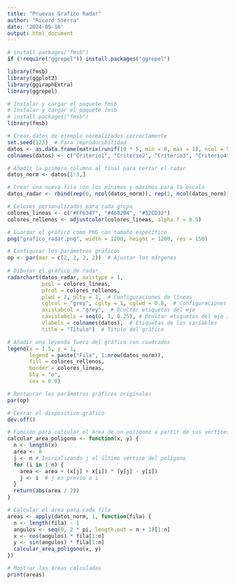 ---
title: "Pruevas Grafico Radar"
author: "Ricard Sierra"
date: '2024-05-16'
output: html_document
---

```{r}
# install.packages("fmsb")
if (!require("ggrepel")) install.packages("ggrepel")

library(fmsb)
library(ggplot2)
library(ggiraphExtra)
library(ggrepel)

```


```{r}
# Instalar y cargar el paquete fmsb
# Instalar y cargar el paquete fmsb
# install.packages("fmsb")
library(fmsb)

# Crear datos de ejemplo normalizados correctamente
set.seed(123)  # Para reproducibilidad
datos <- as.data.frame(matrix(runif(10 * 5, min = 0, max = 1), ncol = 5))
colnames(datos) <- c("Criterio1", "Criterio2", "Criterio3", "Criterio4", "Criterio5")

# Añadir la primera columna al final para cerrar el radar
datos_norm <- datos[1:3,]

# Crear una nueva fila con los mínimos y máximos para la escala
datos_radar <- rbind(rep(0, ncol(datos_norm)), rep(1, ncol(datos_norm)), datos_norm)

# Colores personalizados para cada grupo
colores_lineas <- c("#FF6347", "#4682B4", "#32CD32")
colores_rellenos <- adjustcolor(colores_lineas, alpha.f = 0.5)

# Guardar el gráfico como PNG con tamaño específico
png("grafico_radar.png", width = 1200, height = 1200, res = 150)

# Configurar los parámetros gráficos
op <- par(mar = c(2, 2, 2, 2))  # Ajustar los márgenes
  
# Dibujar el gráfico de radar
radarchart(datos_radar, axistype = 1,
           pcol = colores_lineas,
           pfcol = colores_rellenos,
           plwd = 2, plty = 1,  # Configuraciones de líneas
           cglcol = "grey", cglty = 1, cglwd = 0.8,  # Configuraciones de la cuadrícula
           axislabcol = "grey",  # Ocultar etiquetas del eje
           caxislabels = seq(0, 1, 0.25), # Ocultar etiquetas del eje internas
           vlabels = colnames(datos),  # Etiquetas de las variables
           title = "Titulo")  # Título del gráfico

# Añadir una leyenda fuera del gráfico con cuadrados
legend(x = 1.5, y = 1, 
       legend = paste("Fila", 1:nrow(datos_norm)), 
       fill = colores_rellenos, 
       border = colores_lineas, 
       bty = "o", 
       cex = 0.8)

# Restaurar los parámetros gráficos originales
par(op)

# Cerrar el dispositivo gráfico
dev.off()
```


```{r}
# Función para calcular el área de un polígono a partir de sus vértices
calcular_area_poligono <- function(x, y) {
  n <- length(x)
  area <- 0
  j <- n # Inicializando j al último vértice del polígono
  for (i in 1:n) {
    area <- area + (x[j] + x[i]) * (y[j] - y[i])
    j <- i  # j es previo a i
  }
  return(abs(area / 2))
}

# Calcular el área para cada fila
areas <- apply(datos_norm, 1, function(fila) {
  n <- length(fila) - 1
  angulos <- seq(0, 2 * pi, length.out = n + 1)[1:n]
  x <- cos(angulos) * fila[1:n]
  y <- sin(angulos) * fila[1:n]
  calcular_area_poligono(x, y)
})

# Mostrar las áreas calculadas
print(areas)
```


